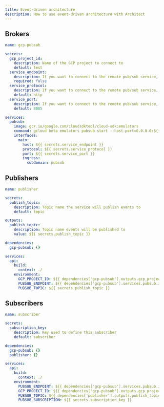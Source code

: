 ```yaml
---
title: Event-driven architecture
description: How to use event-driven architecture with Architect
---
```


## Brokers

```yaml architect.yml
name: gcp-pubsub

secrets:
  gcp_project_id:
    description: Name of the GCP project to connect to
    default: test
  service_endpoint:
    description: If you want to connect to the remote pub/sub service, use the value 'pubsub.googleapis.com'. Otherwise, the local emulator will be used.
    required: false
  service_protocol:
    description: If you want to connect to the remote pub/sub service, use the value 'https'. Otherwise, the local emulator will be used.
    default: http
  service_port:
    description: If you want to connect to the remote pub/sub service, use the value '443'. Otherwise, the local emulator will be used.
    default: 8085

services:
  pubsub:
    image: gcr.io/google.com/cloudsdktool/cloud-sdk:emulators
    command: gcloud beta emulators pubsub start --host-port=0.0.0.0:${{ secrets.service_port }} --project=${{ secrets.gcp_project_id }}
    interfaces:
      main:
        host: ${{ secrets.service_endpoint }}
        protocol: ${{ secrets.service_protocol }}
        port: ${{ secrets.service_port }}
        ingress:
          subdomain: pubsub
```

## Publishers

```yaml architect.yml
name: publisher

secrets:
  publish_topic:
    description: Topic name the service will publish events to
    default: topic

outputs:
  publish_topic:
    description: Topic name events will be published to
    value: ${{ secrets.publish_topic }}

dependencies:
  gcp-pubsub: {}

services:
  api:
    build:
      context: ./
    environment:
      GCP_PROJECT_ID: ${{ dependencies['gcp-pubsub'].outputs.gcp_project_id }}
      PUBSUB_ENDPOINT: ${{ dependencies['gcp-pubsub'].services.pubsub.interfaces.main.url }}
      PUBSUB_TOPIC: ${{ secrets.publish_topic }}
```

## Subscribers

```yaml architect.yml
name: subscriber

secrets:
  subscription_key:
    description: Key used to define this subscriber
    default: subscriber

dependencies:
  gcp-pubsub: {}
  publisher: {}

services:
  api:
    build:
      context: ./
    environment:
      PUBSUB_ENDPOINT: ${{ dependencies['gcp-pubsub'].services.pubsub.interfaces.main.url }}
      GCP_PROJECT_ID: ${{ dependencies['gcp-pubsub'].outputs.gcp_project_id }}
      PUBSUB_TOPIC: ${{ dependencies['publisher'].outputs.publish_topic }}
      PUBSUB_SUBSCRIPTION: ${{ secrets.subscription_key }}
```